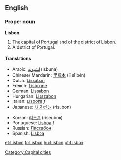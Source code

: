{{wikipedia}}
==English==

===Proper noun===
'''Lisbon'''
# The capital of [[Portugal]] and of the district of Lisbon.
# A district of Portugal.

====Translations====
{{top}}
*Arabic: [[لشبونه]] (lsbuna)
*Chinese/ Mandarin: [[里斯本]] (lǐ sī běn)
*Dutch: [[Lissabon]]
*French: [[Lisbonne]]
*German: [[Lissabon]]
*Hungarian: [[Lisszabon]]
*Italian: [[Lisbona]] ''f''
*Japanese: [[リスボン]] (risubon)
{{mid}}
*Korean: [[리스본]] (riseubon)
*Portuguese: [[Lisboa]] ''f''
*Russian: [[Лиссабон]]
*Spanish: [[Lisboa]]
{{bottom}}

[[Category:Capital cities]]

[[et:Lisbon]]
[[fr:Lisbon]]
[[hu:Lisbon]]
[[pt:Lisbon]]